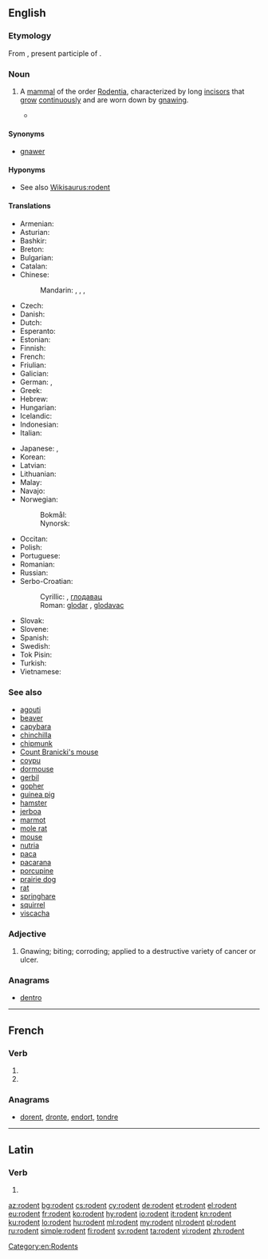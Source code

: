 ==English==
{{wikipedia}}
{{picdic
|image=Apodemus sylvaticus bosmuis.jpg
|detail1=
{{picdicimg|image=American Beaver.jpg|link=beaver|lang=en}}
{{picdicimg|image=Capybara Hattiesburg Zoo (70909b-42) 2560x1600.jpg|link=capybara|lang=en}}
{{picdicimg|image=Tamias minimus.jpg|link=chipmunk|lang=en}}
{{picdicimg|image=Chomik europejski.jpg|link=hamster|lang=en}}
{{picdicimg|image=Mouse white background.jpg|link=mouse|lang=en}}
{{picdicimg|image=Porcupine 3.jpg|link=porcupine|lang=en}}
{{picdicimg|image=Ruskea rotta.png|link=rat|lang=en}}
{{picdicimg|image=AmericanRedSquirrel.jpg|link=squirrel|lang=en}}
{{picdicimg|image=Bank vole.jpg|link=vole|lang=en}}
}}

===Etymology===
From {{etyl|la|en}} {{term|rōdēns|rōdēns, rōdēnt-|lang=la|gnawer; one who gnaws}}, present participle of {{term|rōdō||I gnaw|lang=la}}.

===Noun===
{{en-noun}}

# {{senseid|en|mammal of the order Rodentia}}A [[mammal]] of the order [[Rodentia]], characterized by long [[incisor]]s that [[grow]] [[continuously]] and are worn down by [[gnaw]]ing.
#* {{quote-magazine|year=2013|month=May-June|author=[http://www.americanscientist.org/authors/detail/katie-l-burke Katie L. Burke]
|title=[http://www.americanscientist.org/issues/pub/2013/3/in-the-news-45 In the News]
|volume=101|issue=3|page=193|magazine={{w|American Scientist}}
|passage=Bats host many high-profile viruses that can infect humans, including severe acute respiratory syndrome and Ebola. A recent study explored the ecological variables that may contribute to bats’ propensity to harbor such zoonotic diseases by comparing them with another order of common reservoir hosts: '''rodents'''.}}

====Synonyms====
* [[gnawer]]

====Hyponyms====
* See also [[Wikisaurus:rodent]]

====Translations====
{{trans-top|mammal of the order Rodentia}}
* Armenian: {{t|hy|կրծող}}
* Asturian: {{t|ast|royedor|m}}
* Bashkir: {{t|ba|кимереүсе|tr=kimerewse}}
* Breton: {{t|br|krigner|m}}
* Bulgarian: {{t+|bg|гризач|m|tr=grizač}}
* Catalan: {{t+|ca|rosegador}}
* Chinese:
*: Mandarin: {{t|cmn|嚙齒目動物|sc=Hani}}, {{t|cmn|啮齿目动物|tr=nièchǐmù dòngwù|sc=Hani}}, {{t+|cmn|嚙齒動物|sc=Hani}}, {{t|cmn|啮齿动物|tr=nièchǐ dòngwù|sc=Hani}}
* Czech: {{t|cs|hlodavec|m}}
* Danish: {{t+|da|gnaver}}
* Dutch: {{t+|nl|knaagdier|n}}
* Esperanto: {{t|eo|ronĝulo}}
* Estonian: {{t|et|näriline}}
* Finnish: {{t+|fi|jyrsijä}}
* French: {{t+|fr|rongeur|m}}
* Friulian: {{t|fur|roseadôr}}
* Galician: {{t|gl|roedor|m}}
* German: {{t+|de|Nagetier|n}}, {{t+|de|Nager|m}}
* Greek: {{t+|el|τρωκτικό|n}}
* Hebrew: {{t|he|מכרסם}}
* Hungarian: {{t+|hu|rágcsáló}}
* Icelandic: {{t+|is|nagdýr|n}}
* Indonesian: {{t+|id|pengerat}}
* Italian: {{t+|it|roditore|m}}
{{trans-mid}}
* Japanese: {{t|ja|齧歯類|tr=げっしるい, gesshirui}}, {{t|ja|齧歯動物|tr=げっしどうぶつ, gesshi-dōbutsu}}
* Korean: {{t|ko|설치류|sc=Hang}}
* Latvian: {{t|lv|grauzējs|m}}
* Lithuanian: {{t|lt|graužikas|m}}
* Malay: {{t|ms|rodensia}}
* Navajo: {{t|nv|tsin deigházhígíí}}
* Norwegian:
*: Bokmål: {{t+|nb|gnager|m}}
*: Nynorsk: {{t|nn|gnagar|m}}
* Occitan: {{t+|oc|rosegaire}}
* Polish: {{t+|pl|gryzoń}}
* Portuguese: {{t+|pt|roedor|m}}
* Romanian: {{t+|ro|rozător|n}}
* Russian: {{t+|ru|грызу́н|m}}
* Serbo-Croatian:
*: Cyrillic: {{t|sh|глодар|m|sc=Cyrl}}, [[глодавац]] {{g|m}}
*: Roman: [[glodar]] {{g|m}}, [[glodavac]] {{g|m}}
* Slovak: {{t|sk|hlodavec|m}}
* Slovene: {{t+|sl|glodalec|m}}
* Spanish: {{t+|es|roedor|m}}
* Swedish: {{t+|sv|gnagare|c}}
* Tok Pisin: {{t|tpi|rat}}
* Turkish: {{t+|tr|kemirgen}}
* Vietnamese: {{t+|vi|gặm nhấm}}
{{trans-bottom}}

===See also===
* [[agouti]]
* [[beaver]]
* [[capybara]]
* [[chinchilla]]
* [[chipmunk]]
* [[Count Branicki's mouse]]
* [[coypu]]
* [[dormouse]]
* [[gerbil]]
* [[gopher]]
* [[guinea pig]]
* [[hamster]]
* [[jerboa]]
* [[marmot]]
* [[mole rat]]
* [[mouse]]
* [[nutria]]
* [[paca]]
* [[pacarana]]
* [[porcupine]]
* [[prairie dog]]
* [[rat]]
* [[springhare]]
* [[squirrel]]
* [[viscacha]]

===Adjective===
{{en-adj|-}}

# Gnawing; biting; corroding; applied to a destructive variety of cancer or ulcer.

===Anagrams===
* [[dentro#English|dentro]]

[[Category:en:Rodents]]

----

==French==

===Verb===
{{fr-verb-form}}

# {{inflection of|roder||3|p|pres|indc|lang=fr}}
# {{inflection of|roder||3|p|pres|subj|lang=fr}}

===Anagrams===
* [[dorent#French|dorent]], [[dronte#French|dronte]], [[endort#French|endort]], [[tondre#French|tondre]]

----

==Latin==

===Verb===
{{la-verb-form|rōdent}}

# {{inflection of|rōdō||3|p|futr|actv|indc|lang=la}}

[[az:rodent]]
[[bg:rodent]]
[[cs:rodent]]
[[cy:rodent]]
[[de:rodent]]
[[et:rodent]]
[[el:rodent]]
[[eu:rodent]]
[[fr:rodent]]
[[ko:rodent]]
[[hy:rodent]]
[[io:rodent]]
[[it:rodent]]
[[kn:rodent]]
[[ku:rodent]]
[[lo:rodent]]
[[hu:rodent]]
[[ml:rodent]]
[[my:rodent]]
[[nl:rodent]]
[[pl:rodent]]
[[ru:rodent]]
[[simple:rodent]]
[[fi:rodent]]
[[sv:rodent]]
[[ta:rodent]]
[[vi:rodent]]
[[zh:rodent]]